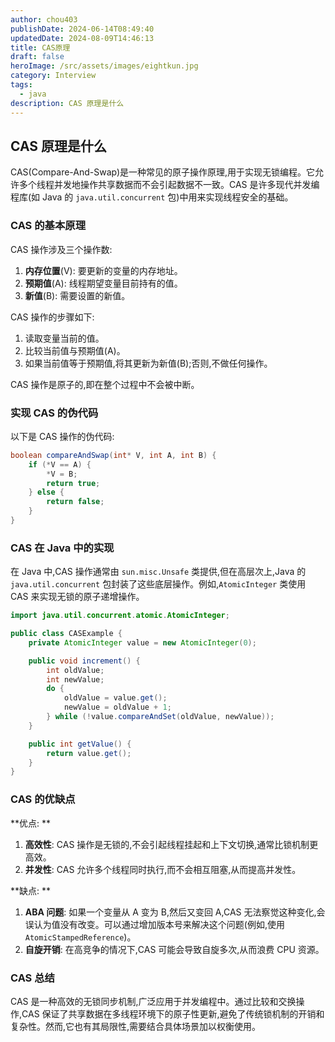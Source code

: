 ```yaml
---
author: chou403
publishDate: 2024-06-14T08:49:40
updatedDate: 2024-08-09T14:46:13
title: CAS原理
draft: false
heroImage: /src/assets/images/eightkun.jpg
category: Interview
tags:
  - java
description: CAS 原理是什么
---
```


## CAS 原理是什么

CAS(Compare-And-Swap)是一种常见的原子操作原理,用于实现无锁编程。它允许多个线程并发地操作共享数据而不会引起数据不一致。CAS 是许多现代并发编程库(如 Java 的 `java.util.concurrent` 包)中用来实现线程安全的基础。

### CAS 的基本原理

CAS 操作涉及三个操作数:

1. **内存位置**(V): 要更新的变量的内存地址。
2. **预期值**(A): 线程期望变量目前持有的值。
3. **新值**(B): 需要设置的新值。

CAS 操作的步骤如下:

1. 读取变量当前的值。
2. 比较当前值与预期值(A)。
3. 如果当前值等于预期值,将其更新为新值(B);否则,不做任何操作。

CAS 操作是原子的,即在整个过程中不会被中断。

### 实现 CAS 的伪代码

以下是 CAS 操作的伪代码:

```java
boolean compareAndSwap(int* V, int A, int B) {
    if (*V == A) {
        *V = B;
        return true;
    } else {
        return false;
    }
}
```

### CAS 在 Java 中的实现

在 Java 中,CAS 操作通常由 `sun.misc.Unsafe` 类提供,但在高层次上,Java 的 `java.util.concurrent` 包封装了这些底层操作。例如,`AtomicInteger` 类使用 CAS 来实现无锁的原子递增操作。

```java
import java.util.concurrent.atomic.AtomicInteger;

public class CASExample {
    private AtomicInteger value = new AtomicInteger(0);

    public void increment() {
        int oldValue;
        int newValue;
        do {
            oldValue = value.get();
            newValue = oldValue + 1;
        } while (!value.compareAndSet(oldValue, newValue));
    }

    public int getValue() {
        return value.get();
    }
}
```

### CAS 的优缺点

**优点: **

1. **高效性**: CAS 操作是无锁的,不会引起线程挂起和上下文切换,通常比锁机制更高效。
2. **并发性**: CAS 允许多个线程同时执行,而不会相互阻塞,从而提高并发性。

**缺点: **

1. **ABA 问题**: 如果一个变量从 A 变为 B,然后又变回 A,CAS 无法察觉这种变化,会误认为值没有改变。可以通过增加版本号来解决这个问题(例如,使用 `AtomicStampedReference`)。
2. **自旋开销**: 在高竞争的情况下,CAS 可能会导致自旋多次,从而浪费 CPU 资源。

### CAS 总结

CAS 是一种高效的无锁同步机制,广泛应用于并发编程中。通过比较和交换操作,CAS 保证了共享数据在多线程环境下的原子性更新,避免了传统锁机制的开销和复杂性。然而,它也有其局限性,需要结合具体场景加以权衡使用。
